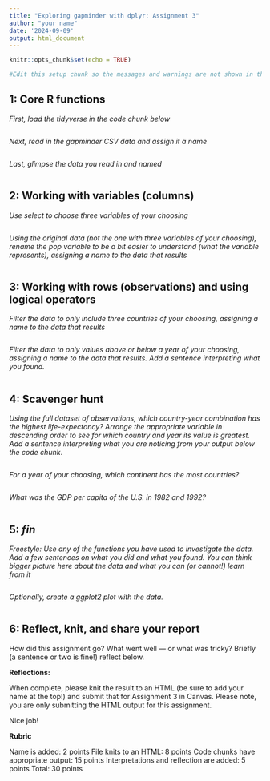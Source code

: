```yaml
---
title: "Exploring gapminder with dplyr: Assignment 3"
author: "your name"
date: '2024-09-09'
output: html_document
---
```


```r
knitr::opts_chunk$set(echo = TRUE)

#Edit this setup chunk so the messages and warnings are not shown in the final output
```

## 1: Core R functions

*First, load the tidyverse in the code chunk below*

```r

```

*Next, read in the gapminder CSV data and assign it a name*

```r

```

*Last, glimpse the data you read in and named*

```r

```

## 2: Working with variables (columns)

*Use select to choose three variables of your choosing*

```r

```

*Using the original data (not the one with three variables of your choosing), rename the pop variable to be a bit easier to understand (what the variable represents), assigning a name to the data that results*

```r

```

## 3: Working with rows (observations) and using logical operators

*Filter the data to only include three countries of your choosing, assigning a name to the data that results*

```r

```

*Filter the data to only values above or below a year of your choosing, assigning a name to the data that results. Add a sentence interpreting what you found.*

```r

```

## 4: Scavenger hunt

*Using the full dataset of observations, which country-year combination has the highest life-expectancy? Arrange the appropriate variable in descending order to see for which country and year its value is greatest. Add a sentence interpreting what you are noticing from your output below the code chunk*.

```r

```

*For a year of your choosing, which continent has the most countries?* 

```r

```

*What was the GDP per capita of the U.S. in 1982 and 1992?*

```r

```

## 5: *fin*

*Freestyle: Use any of the functions you have used to investigate the data. Add a few sentences on what you did and what you found. You can think bigger picture here about the data and what you can (or cannot!) learn from it*

```r

```

*Optionally, create a ggplot2 plot with the data.*

```r

```

## 6: Reflect, knit, and share your report

How did this assignment go? What went well --- or what was tricky? Briefly (a sentence or two is fine!) reflect below.

**Reflections:**

When complete, please knit the result to an HTML (be sure to add your name at the top!) and submit that for Assignment 3 in Canvas. Please note, you are only submitting the HTML output for this assignment.  

Nice job!

**Rubric**

Name is added: 2 points
File knits to an HTML: 8 points
Code chunks have appropriate output: 15 points
Interpretations and reflection are added: 5 points
Total: 30 points
